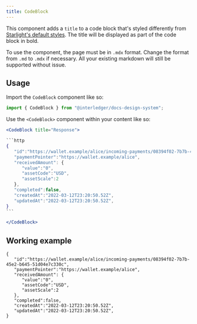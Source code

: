 ```yaml
---
title: CodeBlock
---
```



This component adds a `title` to a code block that's styled differently from [Starlight's default styles](https://starlight.astro.build/guides/authoring-content/#frames-and-titles). The title will be displayed as part of the code block in bold. 

To use the component, the page must be in `.mdx` format. Change the format from `.md` to `.mdx` if necessary. All your existing markdown will still be supported without issue.

## Usage

Import the `CodeBlock` component like so:

```jsx
import { CodeBlock } from "@interledger/docs-design-system";
```

Use the `<CodeBlock>` component within your content like so:

````jsx
<CodeBlock title="Response">

```http
{
   "id":"https://wallet.example/alice/incoming-payments/08394f02-7b7b-45e2-b645-51d04e7c330c",
   "paymentPointer":"https://wallet.example/alice",
   "receivedAmount": {
      "value":"0",
      "assetCode":"USD",
      "assetScale":2
   },
   "completed":false,
   "createdAt":"2022-03-12T23:20:50.52Z",
   "updatedAt":"2022-03-12T23:20:50.52Z",
}
```

</CodeBlock>
````

## Working example

<CodeBlock title="Response">

```http
{
   "id":"https://wallet.example/alice/incoming-payments/08394f02-7b7b-45e2-b645-51d04e7c330c",
   "paymentPointer":"https://wallet.example/alice",
   "receivedAmount": {
      "value":"0",
      "assetCode":"USD",
      "assetScale":2
   },
   "completed":false,
   "createdAt":"2022-03-12T23:20:50.52Z",
   "updatedAt":"2022-03-12T23:20:50.52Z",
}
```

</CodeBlock>
